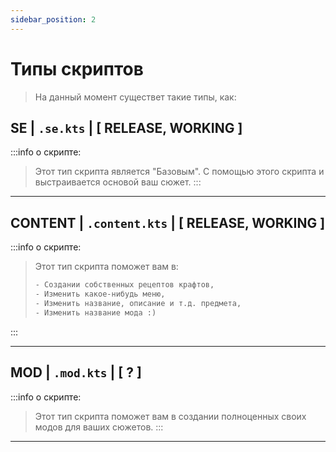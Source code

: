 ```yaml
---
sidebar_position: 2
---
```


# Типы скриптов

> На данный момент существет такие типы, как:

## SE | `.se.kts` | [ RELEASE, WORKING ]

:::info о скрипте:
> Этот тип скрипта является "Базовым". С помощью этого скрипта и выстраивается основой ваш сюжет.
:::
> 
---

## CONTENT | `.content.kts` | [ RELEASE, WORKING ]

:::info о скрипте:
> Этот тип скрипта поможет вам в:
> ```txt
> - Создании собственных рецептов крафтов,
> - Изменить какое-нибудь меню,
> - Изменить название, описание и т.д. предмета,
> - Изменить название мода :)
> ```
:::

---

## MOD | `.mod.kts` | [ ? ]

:::info о скрипте:
> Этот тип скрипта поможет вам в создании полноценных своих модов для ваших сюжетов.
:::

---
